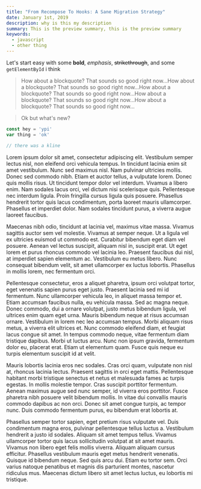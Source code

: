 ```yaml
---
title: "From Recompose To Hooks: A Sane Migration Strategy"
date: January 1st, 2019
description: why is this my description
summary: This is the preview summary, this is the preview summary
keywords:
  - javascript
  - other thing
---
```


Let's start easy with some **bold**,  _emphasis_, ~~strikethrough~~, and some `getElementById` i think

> How about a blockquote? That sounds so good right now...How about a blockquote? That sounds so good right now...How about a blockquote? That sounds so good right now...How about a blockquote? That sounds so good right now...How about a blockquote? That sounds so good right now...

> Ok but what's new?

```jsx
const hey = 'ypi'
var thing = 'ok'

// there was a kline
```

Lorem ipsum dolor sit amet, consectetur adipiscing elit. Vestibulum semper lectus nisl, non eleifend orci vehicula tempus. In tincidunt lacinia enim sit amet vestibulum. Nunc sed maximus nisl. Nam pulvinar ultricies mollis. Donec sed commodo nibh. Etiam et auctor tellus, a vulputate lorem. Donec quis mollis risus. Ut tincidunt tempor dolor vel interdum. Vivamus a libero enim. Nam sodales lacus orci, vel dictum nisi scelerisque quis. Pellentesque nec interdum ligula. Proin fringilla cursus ligula quis posuere. Phasellus hendrerit tortor quis lacus condimentum, porta laoreet mauris ullamcorper. Phasellus et imperdiet dolor. Nam sodales tincidunt purus, a viverra augue laoreet faucibus.

Maecenas nibh odio, tincidunt at lacinia vel, maximus vitae massa. Vivamus sagittis auctor sem vel molestie. Vivamus at semper neque. Ut a ligula vel ex ultricies euismod ut commodo est. Curabitur bibendum eget diam vel posuere. Aenean vel lectus suscipit, aliquam nisl in, suscipit erat. Ut eget lorem et purus rhoncus commodo vel lacinia leo. Praesent faucibus dui nisl, at imperdiet sapien elementum ac. Vestibulum eu metus libero. Nunc consequat bibendum velit, sit amet ullamcorper ex luctus lobortis. Phasellus in mollis lorem, nec fermentum orci.

Pellentesque consectetur, eros a aliquet pharetra, ipsum orci volutpat tortor, eget venenatis sapien purus eget justo. Praesent lacinia sed mi id fermentum. Nunc ullamcorper vehicula leo, in aliquet massa tempor et. Etiam accumsan faucibus nulla, eu vehicula massa. Sed ac magna neque. Donec commodo, dui a ornare volutpat, justo metus bibendum ligula, vel ultrices enim quam eget urna. Mauris bibendum neque at risus accumsan ornare. Vestibulum in lorem nec leo accumsan tempus. Morbi aliquam risus metus, a viverra elit ultrices et. Nunc commodo eleifend diam, et feugiat lacus congue sit amet. In tempus commodo neque, vitae fermentum diam tristique dapibus. Morbi ut luctus arcu. Nunc non ipsum gravida, fermentum dolor eu, placerat erat. Etiam ut elementum quam. Fusce quis neque eu turpis elementum suscipit id at velit.

Mauris lobortis lacinia eros nec sodales. Cras orci quam, vulputate non nisl at, rhoncus lacinia lectus. Praesent sagittis in orci eget mattis. Pellentesque habitant morbi tristique senectus et netus et malesuada fames ac turpis egestas. In mollis molestie tempor. Cras suscipit porttitor fermentum. Aenean maximus augue sed nunc semper, id viverra eros porttitor. Fusce pharetra nibh posuere velit bibendum mollis. In vitae dui convallis mauris commodo dapibus ac non orci. Donec sit amet congue turpis, ac tempor nunc. Duis commodo fermentum purus, eu bibendum erat lobortis at.

Phasellus semper tortor sapien, eget pretium risus vulputate vel. Duis condimentum magna eros, pulvinar pellentesque tellus luctus a. Vestibulum hendrerit a justo id sodales. Aliquam sit amet tempus tellus. Vivamus ullamcorper tortor quis lacus sollicitudin volutpat at sit amet mauris. Vivamus non libero eget felis mollis viverra. Aliquam aliquam cursus efficitur. Phasellus vestibulum mauris eget metus hendrerit venenatis. Quisque id bibendum neque. Sed quis arcu dui. Etiam eu tortor sem. Orci varius natoque penatibus et magnis dis parturient montes, nascetur ridiculus mus. Maecenas dictum libero sit amet lectus luctus, eu lobortis mi tristique.